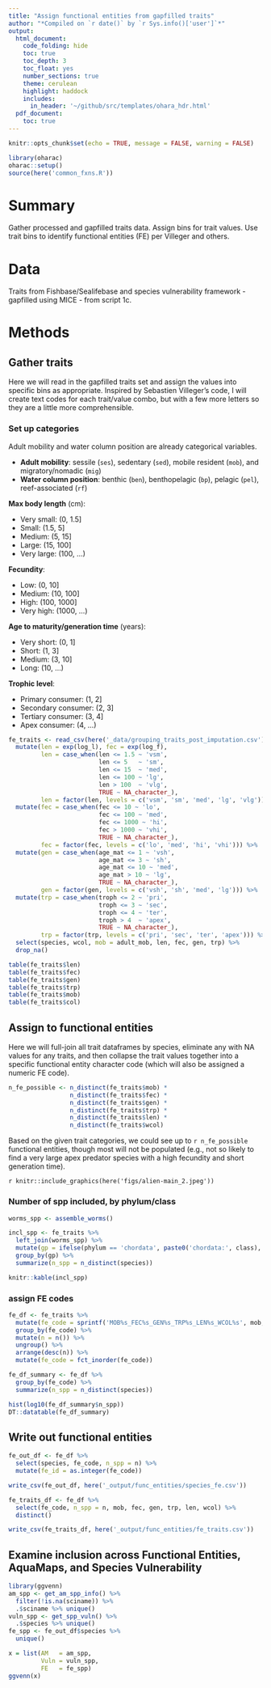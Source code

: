 ```yaml
---
title: "Assign functional entities from gapfilled traits"
author: "*Compiled on `r date()` by `r Sys.info()['user']`*"
output: 
  html_document:
    code_folding: hide
    toc: true
    toc_depth: 3
    toc_float: yes
    number_sections: true
    theme: cerulean
    highlight: haddock
    includes: 
      in_header: '~/github/src/templates/ohara_hdr.html'
  pdf_document:
    toc: true
---
```


``` r

knitr::opts_chunk$set(echo = TRUE, message = FALSE, warning = FALSE)

library(oharac)
oharac::setup()
source(here('common_fxns.R'))

```

# Summary

Gather processed and gapfilled traits data.  Assign bins for trait values.  Use trait bins to identify functional entities (FE) per Villeger and others.

# Data

Traits from Fishbase/Sealifebase and species vulnerability framework - gapfilled using MICE - from script 1c.

# Methods

## Gather traits

Here we will read in the gapfilled traits set and assign the values into specific bins as appropriate.  Inspired by Sebastien Villeger's code, I will create text codes for each trait/value combo, but with a few more letters so they are a little more comprehensible.

### Set up categories

Adult mobility and water column position are already categorical variables.

* __Adult mobility__: sessile (`ses`), sedentary (`sed`), mobile resident (`mob`), and migratory/nomadic (`mig`)
* __Water column position__: benthic (`ben`), benthopelagic (`bp`), pelagic (`pel`), reef-associated (`rf`)

__Max body length__ (cm):

* Very small: (0, 1.5]
* Small: (1.5, 5]
* Medium: (5, 15]
* Large: (15, 100]
* Very large: (100, ...)

__Fecundity__:

* Low: (0, 10]
* Medium: (10, 100]
* High: (100, 1000]
* Very high: (1000, ...)

__Age to maturity/generation time__ (years):

* Very short: (0, 1]
* Short: (1, 3]
* Medium: (3, 10]
* Long: (10, ...)

__Trophic level__:

* Primary consumer: (1, 2]
* Secondary consumer: (2, 3]
* Tertiary consumer: (3, 4]
* Apex consumer: (4, ...)


```r
fe_traits <- read_csv(here('_data/grouping_traits_post_imputation.csv')) %>%
  mutate(len = exp(log_l), fec = exp(log_f),
         len = case_when(len <= 1.5 ~ 'vsm',
                         len <= 5   ~ 'sm',
                         len <= 15  ~ 'med',
                         len <= 100 ~ 'lg',
                         len > 100  ~ 'vlg',
                         TRUE ~ NA_character_),
         len = factor(len, levels = c('vsm', 'sm', 'med', 'lg', 'vlg'))) %>%
  mutate(fec = case_when(fec <= 10 ~ 'lo',
                         fec <= 100 ~ 'med',
                         fec <= 1000 ~ 'hi',
                         fec > 1000 ~ 'vhi',
                         TRUE ~ NA_character_),
         fec = factor(fec, levels = c('lo', 'med', 'hi', 'vhi'))) %>%
  mutate(gen = case_when(age_mat <= 1 ~ 'vsh',
                         age_mat <= 3 ~ 'sh',
                         age_mat <= 10 ~ 'med',
                         age_mat > 10 ~ 'lg',
                         TRUE ~ NA_character_),
         gen = factor(gen, levels = c('vsh', 'sh', 'med', 'lg'))) %>%
  mutate(trp = case_when(troph <= 2 ~ 'pri',
                         troph <= 3 ~ 'sec',
                         troph <= 4 ~ 'ter',
                         troph > 4  ~ 'apex',
                         TRUE ~ NA_character_),
         trp = factor(trp, levels = c('pri', 'sec', 'ter', 'apex'))) %>%
  select(species, wcol, mob = adult_mob, len, fec, gen, trp) %>%
  drop_na()

table(fe_traits$len)
table(fe_traits$fec)
table(fe_traits$gen)
table(fe_traits$trp)
table(fe_traits$mob)
table(fe_traits$col)

```

## Assign to functional entities

Here we will full-join all trait dataframes by species, eliminate any with NA values for any traits, and then collapse the trait values together into a specific functional entity character code (which will also be assigned a numeric FE code).

```r
n_fe_possible <- n_distinct(fe_traits$mob) *
                 n_distinct(fe_traits$fec) *
                 n_distinct(fe_traits$gen) *
                 n_distinct(fe_traits$trp) *
                 n_distinct(fe_traits$len) *
                 n_distinct(fe_traits$wcol)
```

Based on the given trait categories, we could see up to `r n_fe_possible` functional entities, though most will not be populated (e.g., not so likely to find a very large apex predator species with a high fecundity and short generation time).

`r knitr::include_graphics(here('figs/alien-main_2.jpeg'))`

### Number of spp included, by phylum/class

``` r
worms_spp <- assemble_worms()

incl_spp <- fe_traits %>%
  left_join(worms_spp) %>%
  mutate(gp = ifelse(phylum == 'chordata', paste0('chordata:', class), phylum)) %>%
  group_by(gp) %>%
  summarize(n_spp = n_distinct(species))

knitr::kable(incl_spp)
```


### assign FE codes

```r
fe_df <- fe_traits %>%
  mutate(fe_code = sprintf('MOB%s_FEC%s_GEN%s_TRP%s_LEN%s_WCOL%s', mob, fec, gen, trp, len, wcol)) %>%
  group_by(fe_code) %>%
  mutate(n = n()) %>%
  ungroup() %>%
  arrange(desc(n)) %>%
  mutate(fe_code = fct_inorder(fe_code))
```

``` r

fe_df_summary <- fe_df %>%
  group_by(fe_code) %>%
  summarize(n_spp = n_distinct(species)) 

hist(log10(fe_df_summary$n_spp))
DT::datatable(fe_df_summary)
```

## Write out functional entities

```r
fe_out_df <- fe_df %>%
  select(species, fe_code, n_spp = n) %>%
  mutate(fe_id = as.integer(fe_code))

write_csv(fe_out_df, here('_output/func_entities/species_fe.csv'))

fe_traits_df <- fe_df %>%
  select(fe_code, n_spp = n, mob, fec, gen, trp, len, wcol) %>%
  distinct()

write_csv(fe_traits_df, here('_output/func_entities/fe_traits.csv'))

```

## Examine inclusion across Functional Entities, AquaMaps, and Species Vulnerability

```r
library(ggvenn)
am_spp <- get_am_spp_info() %>%
  filter(!is.na(sciname)) %>%
  .$sciname %>% unique()
vuln_spp <- get_spp_vuln() %>%
  .$species %>% unique()
fe_spp <- fe_out_df$species %>% 
  unique()

x = list(AM   = am_spp, 
         Vuln = vuln_spp,
         FE   = fe_spp)
ggvenn(x)

```
